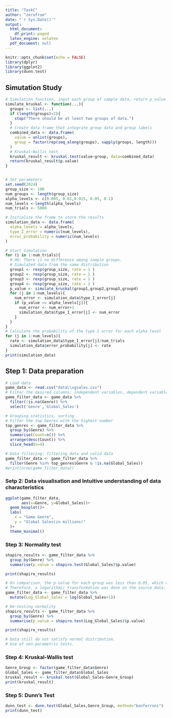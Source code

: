 ```yaml
---
title: "TaskC"
author: "zerofrom"
date: "`r Sys.Date()`"
output:
  html_document:
    df_print: paged
  latex_engine: xelatex
  pdf_document: null
---
```


```r
knitr::opts_chunk$set(echo = FALSE)
library(dplyr)
library(ggplot2)
library(dunn.test)
```

## Simutation Study
```r
# Simulation function, input each group of sample data, return p_value
simulate_kruskal <- function(...){
  groups <- list(...)
  if (length(groups)<2){
    stop("There should be at least two groups of data.")
  }
  # Create data frame that integrate group data and group labels
  combined_data <- data.frame(
    value = unlist(groups),
    group = factor(rep(seq_along(groups), sapply(groups, length)))
  )
  # Kruskal-Wallis test
  kruskal_result <- kruskal.test(value~group, data=combined_data)
  return(kruskal_result$p.value)
}


# Set parameters
set.seed(2024)
group_size <- 100
num_groups <- length(group_size)
alpha_levels <- c(0.005, 0.01,0.025, 0.05, 0.1)
num_levels <-length(alpha_levels)
num_trials <- 5000

# Initialize the frame to store the results
simulation_data <- data.frame(
  alpha_levels = alpha_levels,
  type_I_error = numeric(num_levels),
  error_probability = numeric(num_levels)
)

# Start Simulation
for (i in 1:num_trials){
  # H0: There is no difference among sample groups.
  # Simulated data from the same distribution
  group1 <- rexp(group_size, rate = 1 )
  group2 <- rexp(group_size, rate = 1 )
  group3 <- rexp(group_size, rate = 1 )
  group4 <- rexp(group_size, rate = 1 )
  p_value <- simulate_kruskal(group1,group2,group3,group4)
  for (j in 1:num_levels){
    num_error <- simulation_data$type_I_error[j]
    if (p_value <= alpha_levels[j]){
      num_error <- num_error+1
      simulation_data$type_I_error[j] <- num_error
    }
  }
}
# Calculate the probability of the type I error for each alpha level
for (j in 1:num_levels){
  rate <- simulation_data$type_I_error[j]/num_trials
  simulation_data$error_probability[j] <- rate
}
print(simulation_data)

```

## Step 1: Data preparation
```r
# Load data
game_data <- read.csv("data\\vgsales.csv")
# Filter the desired columns: independent variables, dependent variables
game_filter_data <- game_data %>%
  filter(!is.na(Genre)) %>%
  select('Genre','Global_Sales')

# Grouping statistics, sorting
# Filter the top Genres with the highest number
top_genres <- game_filter_data %>%
  group_by(Genre) %>%
  summarise(Count=n()) %>%
  arrange(desc(Count)) %>%
  slice_head(n=4) 

# Data filtering: filtering data and valid data
game_filter_data <- game_filter_data %>%
  filter(Genre %in% top_genres$Genre & !is.na(Global_Sales))
#print(nrow(game_filter_data))
```

### Setp 2:  Data visualisation and Intuitive understanding of data characteristics
```r
ggplot(game_filter_data,
       aes(x=Genre, y=Global_Sales))+
  geom_boxplot()+
  labs(
    x = "Game Genre",
    y = "Global Sales(in millions)"
  )+
  theme_minimal()
```

### Step 3: Normality test
```r
shapiro_results <- game_filter_data %>%
  group_by(Genre) %>%
  summarise(p_value = shapiro.test(Global_Sales)$p.value)

print(shapiro_results)

# On comparison, the p-value for each group was less than 0.05, which does not satisfy normal distribution.
# Therefore, a logarithmic transformation was done on the source data.
game_filter_data <- game_filter_data %>%
  mutate(Log_Global_Sales = log(Global_Sales+1))

# Re-testing normality
shapiro_results <- game_filter_data %>%
  group_by(Genre) %>%
  summarise(p_value = shapiro.test(Log_Global_Sales)$p.value)

print(shapiro_results)

# Data still do not satisfy normal distribution.
# Use of non-parametric tests.
```

### Step 4: Kruskal-Wallis test
```r
Genre_Group <- factor(game_filter_data$Genre)
Global_Sales <- game_filter_data$Global_Sales
kruskal_result <- kruskal.test(Global_Sales~Genre_Group)
print(kruskal_result)
```

### Step 5: Dunn's Test
```r
dunn_test <- dunn.test(Global_Sales,Genre_Group, method="bonferroni")
print(dunn_test)
```
